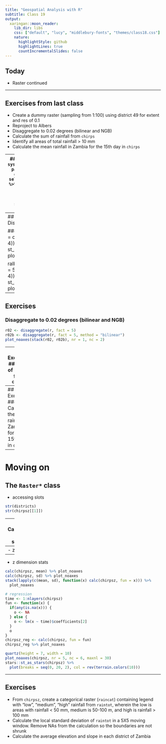 ```yaml
---
title: "Geospatial Analysis with R"
subtitle: Class 19
output:
  xaringan::moon_reader:
    lib_dir: libs
    css: ["default", "lucy", "middlebury-fonts", "themes/class18.css"]
    nature:
      highlightStyle: github
      highlightLines: true
      countIncrementalSlides: false
---
```


## Today

- Raster continued


---

## Exercises from last class

- Create a dummy raster (sampling from 1:100) using district 49 for extent and res of 0.1
- Reproject to Albers
- Disaggregate to 0.02 degrees (bilinear and NGB)
- Calculate the sum of rainfall from `chirps`
- Identify all areas of total rainfall > 10 mm
- Calculate the mean rainfall in Zambia for the 15th day in `chirps`

---
### Data
```r
library(geospaar)
farmers <- system.file("extdata/farmer_spatial.csv", package = "geospaar") %>%
  read_csv %>% distinct(uuid, .keep_all = TRUE) %>% select(uuid, x, y) %>% 
  mutate(count = 1) %>% st_as_sf(coords = c("x", "y"))
roads <- system.file("extdata/roads.shp", package = "geospaar") %>% st_read
districts <- system.file("extdata/districts.shp", package = "geospaar") %>%
  st_read
```

---
## Exercises
### Dummy raster using District 49
```r
r <- raster(extent(districts %>% slice(49)), res = 0.1, 
            crs = "+proj=longlat +datum=WGS84")
values(r) <- sample(1:100, size = ncell(r), replace = TRUE)
par(mar = rep(0, 4))
plot(st_geometry(districts))
plot(r, add = TRUE)
```

### Reproject
```r
ralb <- projectRaster(r, crs = crs(roads), res = 5000)
par(mar = rep(0, 4))
st_transform(districts, crs = st_crs(roads)) %>% st_geometry() %>% plot()
plot(ralb, add = TRUE)

ralb <- projectRaster(r, crs = crs(roads), res = 5000, method = "ngb")
par(mar = rep(0, 4))
st_transform(districts, crs = st_crs(roads)) %>% st_geometry() %>% plot()
plot(ralb, add = TRUE)
```

---
## Exercises
### Disaggregate to 0.02 degrees (bilinear and NGB)

```r
r02 <- disaggregate(r, fact = 5)
r02b <- disaggregate(r, fact = 5, method = "bilinear")
plot_noaxes(stack(r02, r02b), nr = 1, nc = 2)
```

---
## Exercises
### Sum of rainfall from `chirps`
```r
data("chirps")
rainsum <- calc(chirps, fun = sum)
plot_noaxes(rainsum)
plot(st_geometry(districts), add = TRUE)
```

### Rainfall > 10 mm
```r
plot_noaxes(rainsum > 10)
plot(st_geometry(districts), add = TRUE)
plot_noaxes(stack(rainsum > 10, rainsum > 50, rainsum > 100))

# cellStats(rainsum, max)
plot_noaxes(cut(rainsum, breaks = seq(0, 200, 50)))
```

Can you add a categorical legend? 

---
## Exercises
### Calculate the mean rainfall in Zambia for the 15th day in `chirps`
```r
rainmu <- cellStats(chirps[[15]], mean)
plot_noaxes(chirps[[15]], 
            main = paste("Mean rainfall =", round(rainmu, 3), "mm"))
plot(st_geometry(districts), add = TRUE)
```


---
# Moving on
## The `Raster*` class
- accessing slots
```r
str(districts)
str(chirpsz[[1]])
```

---
## Calculations and statistics
```r
chirpsz <- mask(chirps, mask = districts)
```

- raster algebra
```r
chirpsz <- mask(chirps, mask = districts)
(chirpsz[[1]] + chirpsz[[2]]) %>% plot_noaxes
(1 + 1.456 * chirpsz[[nlayers(chirpsz)]]) %>% plot_noaxes
```

- statistics: The mean rainfall value is `r round(cellStats(chirpsz[[1]], mean), 3)`

```r
cellStats(chirpsz[[1]], mean)
cellStats(chirpsz[[1]], range)
cellStats(chirpsz[[1]], sd)
sapply(c("mean", "range", "sd"), function(x) cellStats(chirpsz[[1]], x)) 
sapply(c("mean", "range", "sd"), function(x) cellStats(chirpsz, x)) 
```

- focal
```r
mat <- matrix(rep(1, 9), nrow = 3, ncol = 3)
focal(chirpsz[[1]], w = mat, fun = mean) %>% plot_noaxes
focal(chirpsz[[1]], w = mat, fun = mean, na.rm = TRUE) %>% plot_noaxes
focal(chirpsz[[1]], w = mat / 9, fun = sum) %>% plot_noaxes
focal(chirpsz[[1]], w = mat / 9, fun = sum, na.rm = TRUE) %>% plot_noaxes
```

---
- zonal
```r
distsr <- districts %>% mutate(ID = 1:nrow(.)) %>% 
  rasterize(x = ., y = raster(extent(chirpsz), res = 0.05), field = "ID")
zonal(x = chirpsz[[1]], z = distsr) %>% as.data.frame %>% 
  subs(x = distsr, y = .) %>% plot_noaxes
```

---

- z dimension stats
```r
calc(chirpsz, mean) %>% plot_noaxes
calc(chirpsz, sd) %>% plot_noaxes
stack(lapply(c(mean, sd), function(x) calc(chirpsz, fun = x))) %>% 
  plot_noaxes

# regression
time <- 1:nlayers(chirpsz)
fun <- function(x) {
  if(any(is.na(x))) {
    o <- NA
  } else {
    o <- lm(x ~ time)$coefficients[2]  
  }
  o
}
chirpsz_reg <- calc(chirpsz, fun = fun)
chirpsz_reg %>% plot_noaxes

quartz(height = 7, width = 10)
plot_noaxes(chirpsz, nr = 5, nc = 6, maxnl = 30)
stars::st_as_stars(chirpsz) %>% 
  plot(breaks = seq(0, 20, 2), col = rev(terrain.colors(10)))
```
---
## Exercises

- From `chirpsz`, create a categorical raster (`raincat`) containing legend with "low", "medium", "high" rainfall from `raintot`, wherein the low is areas with rainfall < 50 mm, medium is 50-100 m, and high is rainfall > 100 mm
- Calculate the local standard deviation of `raintot` in a 5X5 moving window. Remove NAs from the calculation so the boundaries are not shrunk
- Calculate the average elevation and slope in each district of Zambia
